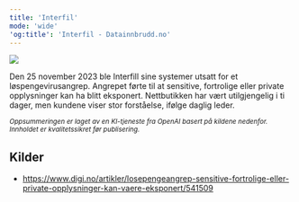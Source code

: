 ```yaml
---
title: 'Interfil'
mode: 'wide'
'og:title': 'Interfil - Datainnbrudd.no'
---
```


<Frame>
<img src="/images/interfil.png" noZoom/>
</Frame>

Den 25 november 2023 ble Interfill sine systemer utsatt for et løspengevirusangrep. Angrepet førte til at sensitive, fortrolige eller private opplysninger kan ha blitt eksponert. Nettbutikken har vært utilgjengelig i ti dager, men kundene viser stor forståelse, ifølge daglig leder.

<sup><i>Oppsummeringen er laget av en KI-tjeneste fra OpenAI basert på kildene nedenfor. Innholdet er kvalitetssikret før publisering.</i></sup>

## Kilder
- https://www.digi.no/artikler/losepengeangrep-sensitive-fortrolige-eller-private-opplysninger-kan-vaere-eksponert/541509
